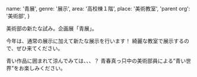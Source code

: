   name: '青展',
  genre: '展示',
  area: '高校棟１階',
  place: '美術教室',
  'parent org': '美術部',
}

美術部の新たな試み。企画展「青展」。

今年は、通常の展示に加えて新たな展示を行います！
綺麗な教室で展示するので、ぜひ来てください。

青い作品に囲まれて涼んでみては、、、？
青春真っ只中の美術部員による”青い世界”をお楽しみください。
